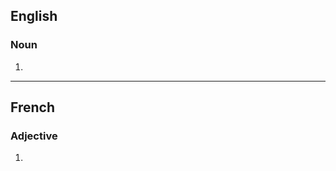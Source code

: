 ==English==

===Noun===
{{head|en|noun plural form}}

# {{plural of|convalescent|lang=en}}

----

==French==

===Adjective===
{{fr-adj-form}}

# {{masculine plural of|convalescent|lang=fr}}